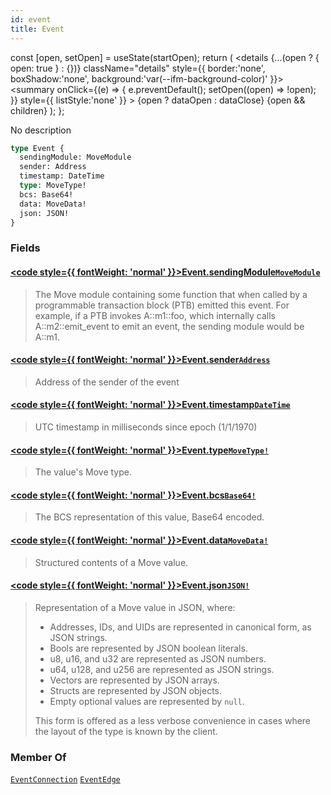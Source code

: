 ```yaml
---
id: event
title: Event
---
```









  const [open, setOpen] = useState(startOpen);
  return (
    <details {...(open ? { open: true } : {})} className="details" style={{ border:'none', boxShadow:'none', background:'var(--ifm-background-color)' }}>
      <summary
        onClick={(e) => {
          e.preventDefault();
          setOpen((open) => !open);
        }}
        style={{ listStyle:'none' }}
      >
      {open ? dataOpen : dataClose}
      </summary>
      {open && children}
    </details>
  );
};








No description


```graphql
type Event {
  sendingModule: MoveModule
  sender: Address
  timestamp: DateTime
  type: MoveType!
  bcs: Base64!
  data: MoveData!
  json: JSON!
}
```




### Fields

#### [<code style={{ fontWeight: 'normal' }}>Event.<b>sendingModule</b></code>](#)<Bullet />[`MoveModule`](/references/iota-api/iota-graphql/reference/types/objects/move-module) <Badge class="badge badge--secondary" text="object"/> 
> 
> 
> The Move module containing some function that when called by
> a programmable transaction block (PTB) emitted this event.
> For example, if a PTB invokes A::m1::foo, which internally
> calls A::m2::emit_event to emit an event,
> the sending module would be A::m1.
> 

#### [<code style={{ fontWeight: 'normal' }}>Event.<b>sender</b></code>](#)<Bullet />[`Address`](/references/iota-api/iota-graphql/reference/types/objects/address) <Badge class="badge badge--secondary" text="object"/> 
> 
> 
> Address of the sender of the event
> 

#### [<code style={{ fontWeight: 'normal' }}>Event.<b>timestamp</b></code>](#)<Bullet />[`DateTime`](/references/iota-api/iota-graphql/reference/types/scalars/date-time) <Badge class="badge badge--secondary" text="scalar"/> 
> 
> 
> UTC timestamp in milliseconds since epoch (1/1/1970)
> 

#### [<code style={{ fontWeight: 'normal' }}>Event.<b>type</b></code>](#)<Bullet />[`MoveType!`](/references/iota-api/iota-graphql/reference/types/objects/move-type) <Badge class="badge badge--secondary" text="non-null"/> <Badge class="badge badge--secondary" text="object"/> 
> 
> 
> The value's Move type.
> 

#### [<code style={{ fontWeight: 'normal' }}>Event.<b>bcs</b></code>](#)<Bullet />[`Base64!`](/references/iota-api/iota-graphql/reference/types/scalars/base-64) <Badge class="badge badge--secondary" text="non-null"/> <Badge class="badge badge--secondary" text="scalar"/> 
> 
> 
> The BCS representation of this value, Base64 encoded.
> 

#### [<code style={{ fontWeight: 'normal' }}>Event.<b>data</b></code>](#)<Bullet />[`MoveData!`](/references/iota-api/iota-graphql/reference/types/scalars/move-data) <Badge class="badge badge--secondary" text="non-null"/> <Badge class="badge badge--secondary" text="scalar"/> 
> 
> 
> Structured contents of a Move value.
> 

#### [<code style={{ fontWeight: 'normal' }}>Event.<b>json</b></code>](#)<Bullet />[`JSON!`](/references/iota-api/iota-graphql/reference/types/scalars/json) <Badge class="badge badge--secondary" text="non-null"/> <Badge class="badge badge--secondary" text="scalar"/> 
> 
> 
> Representation of a Move value in JSON, where:
> 
> - Addresses, IDs, and UIDs are represented in canonical form, as JSON
> strings.
> - Bools are represented by JSON boolean literals.
> - u8, u16, and u32 are represented as JSON numbers.
> - u64, u128, and u256 are represented as JSON strings.
> - Vectors are represented by JSON arrays.
> - Structs are represented by JSON objects.
> - Empty optional values are represented by `null`.
> 
> This form is offered as a less verbose convenience in cases where the
> layout of the type is known by the client.
> 





### Member Of

[`EventConnection`](/references/iota-api/iota-graphql/reference/types/objects/event-connection)  <Badge class="badge badge--secondary" text="object"/><Bullet />[`EventEdge`](/references/iota-api/iota-graphql/reference/types/objects/event-edge)  <Badge class="badge badge--secondary" text="object"/>

